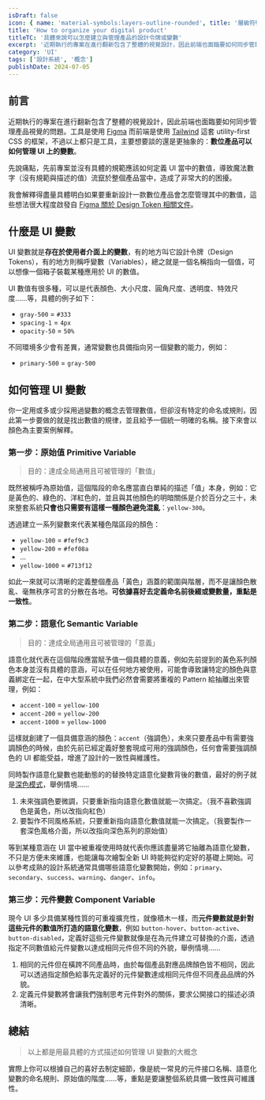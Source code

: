```yaml
---
isDraft: false
icon: { name: 'material-symbols:layers-outline-rounded', title: '層級符號' }
title: 'How to organize your digital product'
titleTC: '具體來說可以怎麼建立與管理產品的設計令牌或變數'
excerpt: '近期執行的專案在進行翻新包含了整體的視覺設計，因此前端也面臨要如何同步管理產品視覺的問題。先說痛點，先前專案並沒有具體的規範應該如何定義 UI 當中的數值，導致魔法數字（沒有規範與描述的值）流竄於整個產品當中，造成了非常大的的困擾。我會解釋得盡量具體明白如果要重新設計一款數位產品會怎麼管理其中的數值。'
category: 'UI'
tags: ['設計系統', '概念']
publishDate: 2024-07-05
---
```


## 前言

近期執行的專案在進行翻新包含了整體的視覺設計，因此前端也面臨要如何同步管理產品視覺的問題。工具是使用 [Figma](https://www.figma.com/design/) 而前端是使用 [Tailwind](https://tailwindcss.com/) 這套 utility-first CSS 的框架，不過以上都只是工具，主要想要談的還是更抽象的：**數位產品可以如何管理 UI 上的變數**。

先說痛點，先前專案並沒有具體的規範應該如何定義 UI 當中的數值，導致魔法數字（沒有規範與描述的值）流竄於整個產品當中，造成了非常大的的困擾。

我會解釋得盡量具體明白如果要重新設計一款數位產品會怎麼管理其中的數值，這些想法很大程度啟發自 [Figma 關於 Design Token 相關文件](https://help.figma.com/hc/en-us/articles/18490793776023-Update-1-Tokens-variables-and-styles)。

## 什麼是 UI 變數

UI 變數就是**存在於使用者介面上的變數**，有的地方叫它設計令牌（Design Tokens），有的地方則稱呼變數（Variables），總之就是一個名稱指向一個值，可以想像一個箱子裝載某種應用於 UI 的數值。

UI 數值有很多種，可以是代表顏色、大小尺度、圓角尺度、透明度、特效尺度……等，具體的例子如下：

- `gray-500` = `#333`
- `spacing-1` = `4px`
- `opacity-50` = `50%`

不同環境多少會有差異，通常變數也具備指向另一個變數的能力，例如：

- `primary-500` = `gray-500`

## 如何管理 UI 變數

你一定用或多或少採用過變數的概念去管理數值，但卻沒有特定的命名或規則，因此第一步要做的就是找出數值的規律，並且給予一個統一明確的名稱。接下來會以顏色為主要案例解釋。

### 第一步：原始值 Primitive Variable

> 目的：達成全局通用且可被管理的「數值」

既然被稱呼為原始值，這個階段的命名應當直白單純的描述「值」本身，例如：它是黃色的、綠色的、洋紅色的，並且與其他顏色的明暗關係是介於百分之三十，未來整套系統**只會也只需要有這樣一種顏色避免混亂**：`yellow-300`。

透過建立一系列變數來代表某種色階區段的顏色：

- `yellow-100` = `#fef9c3`
- `yellow-200` = `#fef08a`
- ...
- `yellow-1000` = `#713f12`

如此一來就可以清晰的定義整個產品「黃色」涵蓋的範圍與階層，而不是讓顏色散亂、毫無秩序可言的分散在各地。**可依據喜好去定義命名前後綴或變數量，重點是一致性**。

### 第二步：語意化 Semantic Variable

> 目的：達成全局通用且可被管理的「意義」

語意化就代表在這個階段應當賦予值一個具體的意義，例如先前提到的黃色系列顏色本身並沒有具體的意涵，可以在任何地方被使用，可能會導致讓特定的顏色與意義綁定在一起，在中大型系統中我們必然會需要將重複的 Pattern 給抽離出來管理，例如：

- `accent-100` = `yellow-100`
- `accent-200` = `yellow-200`
- `accent-1000` = `yellow-1000`

這樣就創建了一個具備意涵的顏色：`accent`（強調色），未來只要產品中有需要強調顏色的時候，由於先前已經定義好整套現成可用的強調顏色，任何會需要強調顏色的 UI 都能受益，增進了設計的一致性與維護性。

同時製作語意化變數也能動態的的替換特定語意化變數背後的數值，最好的例子就是[深色模式](https://www.webdong.dev/post/build-theme-the-right-way/)，舉例情境……

1. 未來強調色要微調，只要重新指向語意化數值就能一次搞定。（我不喜歡強調色是黃色，所以改指向紅色）
2. 要製作不同風格系統，只要重新指向語意化數值就能一次搞定。（我要製作一套深色風格介面，所以改指向深色系列的原始值）

等到某種意涵在 UI 當中被重複使用時就代表你應該盡量將它抽離為語意化變數，不只是方便未來維護，也能讓每次繪製全新 UI 時能夠從約定好的基礎上開始。可以參考成熟的設計系統通常具備哪些語意化變數開始，例如：`primary`、`secondary`、`success`、`warning`、`danger`、`info`。

### 第三步：元件變數 Component Variable

現今 UI 多少具備某種性質的可重複擴充性，就像積木一樣，而**元件變數就是針對這些元件的數值所打造的語意化變數**，例如 `button-hover`、`button-active`、`button-disabled`，定義好這些元件變數就像是在為元件建立可替換的介面，透過指定不同數值給元件變數以達成相同元件但不同的外貌，舉例情境……

1. 相同的元件但在橫跨不同產品時，由於每個產品對應品牌顏色皆不相同，因此可以透過指定顏色給事先定義好的元件變數達成相同元件但不同產品品牌的外貌。
2. 定義元件變數將會讓我們強制思考元件對外的關係，要求公開接口的描述必須清晰。

## 總結

> 以上都是用最具體的方式描述如何管理 UI 變數的大概念

實際上你可以根據自己的喜好去制定細節，像是統一常見的元件接口名稱、語意化變數的命名規則、原始值的階度……等，重點是要讓整個系統具備一致性與可維護性。
